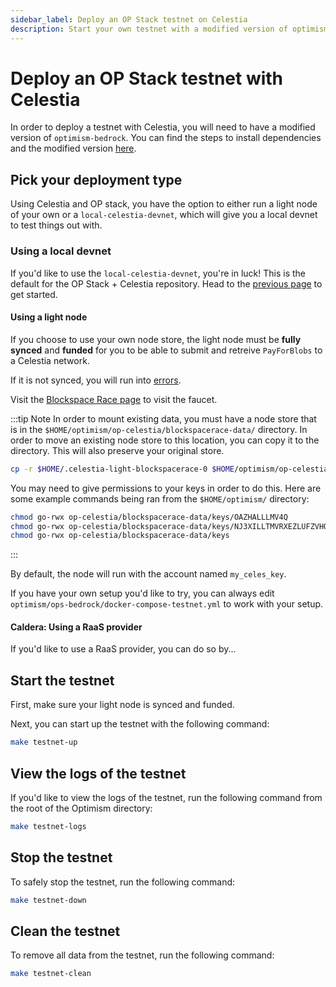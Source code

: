 ```yaml
---
sidebar_label: Deploy an OP Stack testnet on Celestia
description: Start your own testnet with a modified version of optimism-bedrock.
---
```


# Deploy an OP Stack testnet with Celestia

In order to deploy a testnet with Celestia, you will need to have a modified
version of `optimism-bedrock`. You can find the steps to install dependencies
and the modified version [here](../optimism-devnet).

## Pick your deployment type

Using Celestia and OP stack, you have the option to either
run a light node of your own or a `local-celestia-devnet`,
which will give you a local devnet to test things out with.

### Using a local devnet

If you'd like to use the `local-celestia-devnet`, you're in luck!
This is the default for the OP Stack + Celestia repository. Head
to the [previous page](../optimism-devnet) to get started.

#### Using a light node

If you choose to use your own node store, the light node
must be **fully synced** and **funded** for you to be able to submit
and retreive `PayForBlobs` to a Celestia network.

If it is not synced, you will run into [errors](https://github.com/celestiaorg/celestia-node/issues/2151).

Visit the [Blockspace Race page](../../nodes/blockspace-race/)
to visit the faucet.

:::tip Note
In order to mount existing data, you must have a node store that is
in the `$HOME/optimism/op-celestia/blockspacerace-data/` directory. In order
to move an existing node store to this location, you can copy it
to the directory. This will also preserve your original store.

```bash
cp -r $HOME/.celestia-light-blockspacerace-0 $HOME/optimism/op-celestia/blockspacerace-data/
```

You may need to give permissions to your keys in order to do this.
Here are some example commands being ran from the `$HOME/optimism/`
directory:

```bash
chmod go-rwx op-celestia/blockspacerace-data/keys/OAZHALLLMV4Q
chmod go-rwx op-celestia/blockspacerace-data/keys/NJ3XILLTMVRXEZLUFZVHO5A
chmod go-rwx op-celestia/blockspacerace-data/keys
```
:::

By default, the node will run with the account named
`my_celes_key`.

If you have your own setup you'd like to try, you can always edit
`optimism/ops-bedrock/docker-compose-testnet.yml` to work with your setup.

#### Caldera: Using a RaaS provider

If you'd like to use a RaaS provider, you can do so by...

## Start the testnet

First, make sure your light node is synced and funded.

Next, you can start up the testnet with the following command:

```bash
make testnet-up
```

## View the logs of the testnet

If you'd like to view the logs of the testnet, run the following command
from the root of the Optimism directory:

```bash
make testnet-logs
```

## Stop the testnet

To safely stop the testnet, run the following command:

```bash
make testnet-down
```

## Clean the testnet

To remove all data from the testnet, run the following command:

```bash
make testnet-clean
```

